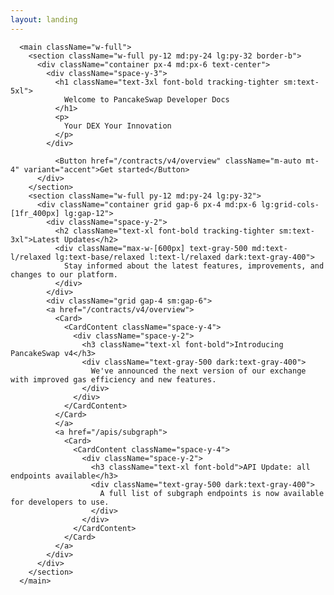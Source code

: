 ```yaml
---
layout: landing
---
```



      <main className="w-full">
        <section className="w-full py-12 md:py-24 lg:py-32 border-b">
          <div className="container px-4 md:px-6 text-center">
            <div className="space-y-3">
              <h1 className="text-3xl font-bold tracking-tighter sm:text-5xl">
                Welcome to PancakeSwap Developer Docs
              </h1>
              <p>
                Your DEX Your Innovation
              </p>
            </div>

              <Button href="/contracts/v4/overview" className="m-auto mt-4" variant="accent">Get started</Button>
          </div>
        </section>
        <section className="w-full py-12 md:py-24 lg:py-32">
          <div className="container grid gap-6 px-4 md:px-6 lg:grid-cols-[1fr_400px] lg:gap-12">
            <div className="space-y-2">
              <h2 className="text-xl font-bold tracking-tighter sm:text-3xl">Latest Updates</h2>
              <div className="max-w-[600px] text-gray-500 md:text-l/relaxed lg:text-base/relaxed l:text-l/relaxed dark:text-gray-400">
                Stay informed about the latest features, improvements, and changes to our platform.
              </div>
            </div>
            <div className="grid gap-4 sm:gap-6">
            <a href="/contracts/v4/overview">
              <Card>
                <CardContent className="space-y-4">
                  <div className="space-y-2">
                    <h3 className="text-xl font-bold">Introducing PancakeSwap v4</h3>
                    <div className="text-gray-500 dark:text-gray-400">
                      We've announced the next version of our exchange with improved gas efficiency and new features.
                    </div>
                  </div>
                </CardContent>
              </Card>
              </a>
              <a href="/apis/subgraph">
                <Card>
                  <CardContent className="space-y-4">
                    <div className="space-y-2">
                      <h3 className="text-xl font-bold">API Update: all endpoints available</h3>
                      <div className="text-gray-500 dark:text-gray-400">
                        A full list of subgraph endpoints is now available for developers to use.
                      </div>
                    </div>
                  </CardContent>
                </Card>
              </a>
            </div>
          </div>
        </section>
      </main>